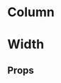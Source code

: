 
<Meta title="Components/Column" component={Column} />

# Column

<Canvas withSource="open">
  <Story name="Base">
    <Columns space={3}>
      <Column>
        <Placeholder height={60} label="Column" />
      </Column>
      <Column>
        <Placeholder height={60} label="Column" />
      </Column>
      <Column>
        <Placeholder height={60} label="Column" />
      </Column>
    </Columns>
  </Story>
</Canvas>

# Width

<Canvas>
  <Story name="Width">
    <Stack space={4}>
      <Columns space={2}>
        <Column width="content">
          <Placeholder height={60} label="Content" />
        </Column>
        <Column>
          <Placeholder height={60} label="Fluid" />
        </Column>
      </Columns>
      <Columns space={2}>
        <Column width={1 / 2}>
          <Placeholder height={60} label="1 / 2" />
        </Column>
        <Column>
          <Placeholder height={60} label="Fluid" />
        </Column>
      </Columns>
      <Columns space={2}>
        <Column width={1 / 3}>
          <Placeholder height={60} label="1 / 3" />
        </Column>
        <Column>
          <Placeholder height={60} label="Fluid" />
        </Column>
      </Columns>
      <Columns space={2}>
        <Column width={1 / 4}>
          <Placeholder height={60} label="1 / 4" />
        </Column>
        <Column>
          <Placeholder height={60} label="Fluid" />
        </Column>
      </Columns>
      <Columns space={2}>
        <Column width={0.5}>
          <Placeholder height={60} label="0.5" />
        </Column>
        <Column>
          <Placeholder height={60} label="Fluid" />
        </Column>
      </Columns>
      <Columns space={2}>
        <Column width="content">
          <Placeholder height={60} label="Content" />
        </Column>
        <Column width={0.5}>
          <Placeholder height={60} label="0.5" />
        </Column>
        <Column width="content">
          <Placeholder height={60} label="Content" />
        </Column>
        <Column>
          <Placeholder height={60} label="Fluid" />
        </Column>
      </Columns>
    </Stack>
  </Story>
</Canvas>

## Props

<ArgsTable of={Column} />
